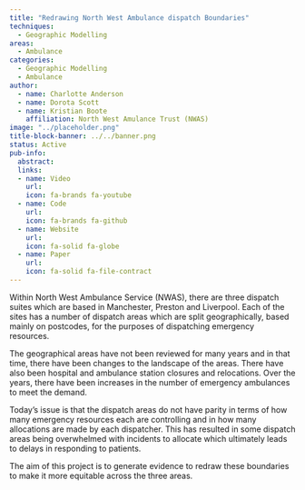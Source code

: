 ```yaml
---
title: "Redrawing North West Ambulance dispatch Boundaries"
techniques:
  - Geographic Modelling
areas:
  - Ambulance
categories:
  - Geographic Modelling
  - Ambulance
author:
  - name: Charlotte Anderson
  - name: Dorota Scott
  - name: Kristian Boote
    affiliation: North West Amulance Trust (NWAS)
image: "../placeholder.png"
title-block-banner: ../../banner.png
status: Active
pub-info:
  abstract:
  links:
  - name: Video
    url:
    icon: fa-brands fa-youtube
  - name: Code
    url:
    icon: fa-brands fa-github
  - name: Website
    url:
    icon: fa-solid fa-globe
  - name: Paper
    url:
    icon: fa-solid fa-file-contract
---
```


Within North West Ambulance Service (NWAS), there are three dispatch suites which are based in Manchester, Preston and Liverpool. Each of the sites has a number of dispatch areas which are split geographically, based mainly on postcodes, for the purposes of dispatching emergency resources.

The geographical areas have not been reviewed for many years and in that time, there have been changes to the landscape of the areas. There have also been hospital and ambulance station closures and relocations. Over the years, there have been increases in the number of emergency ambulances to meet the demand.

Today’s issue is that the dispatch areas do not have parity in terms of how many emergency resources each are controlling and in how many allocations are made by each dispatcher. This has resulted in some dispatch areas being overwhelmed with incidents to allocate which ultimately leads to delays in responding to patients.

The aim of this project is to generate evidence to redraw these boundaries to make it more equitable across the three areas.
